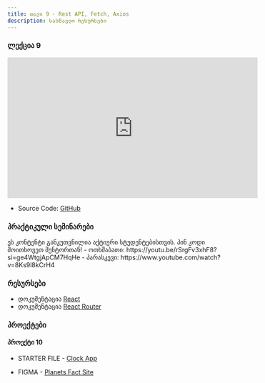 ```yaml
---
title: თავი 9 - Rest API, Fetch, Axios
description: სასწავლო რესურსები
---
```


### ლექცია 9

<iframe
  width="560"
  height="315"
  src="https://www.youtube.com/embed/LIZZb1n4XXo?si=QhaoY8CqmKZxKXvr"
  title="YouTube video player"
  frameborder="0"
  allow="accelerometer; autoplay; clipboard-write; encrypted-media; gyroscope; picture-in-picture; web-share"
  referrerpolicy="strict-origin-when-cross-origin"
  allowFullScreen
></iframe>

- Source Code: [GitHub](https://github.com/TemuriTsutskiridze/React-2023F-week9-theory)

### პრაქტიკული სემინარები

<Card>
  <PinCodeProtectedContent>
    <Locked>
      ეს კონტენტი განკუთვნილია აქტიური სტუდენტებისთვის. პინ კოდი მოითხოვეთ
      მენტორთან!
    </Locked>
    <Unlocked>
      - ოთხშაბათი: https://youtu.be/rSrgFv3xhF8?si=ge4WtgjApCM7HqHe
      - პარასკევი: https://www.youtube.com/watch?v=8Ks9l8kCrH4
    </Unlocked>
  </PinCodeProtectedContent>
</Card>

### რესურსები

- დოკუმენტაცია [React](https://react.dev)
- დოკუმენტაცია [React Router](https://reactrouter.com/en/main)

### პროექტები

#### პროექტი 10

- STARTER FILE - [Clock App](https://drive.google.com/file/d/1FujaOLAhBi0QxvOOfPEW_Jrp4XRCQTEL/view?usp=sharing)

- FIGMA - [Planets Fact Site](https://www.figma.com/file/DN9n5Yoz8Z3XivGpjDUgxu/clock-app?type=design&node-id=0-267&mode=design&t=1oNr0wY6PORVKMk9-0)
